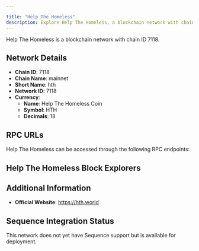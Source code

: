 ```yaml
---

title: "Help The Homeless"
description: Explore Help The Homeless, a blockchain network with chain ID 7118. Learn about its native currency, Help The Homeless Coin, and how to interact with the network.
---
```




Help The Homeless is a blockchain network with chain ID 7118.

## Network Details

- **Chain ID**: 7118
- **Chain Name**: mainnet
- **Short Name**: hth
- **Network ID**: 7118
- **Currency**: 
  - **Name**: Help The Homeless Coin
  - **Symbol**: HTH
  - **Decimals**: 18

## RPC URLs

Help The Homeless can be accessed through the following RPC endpoints:



## Help The Homeless Block Explorers



## Additional Information

- **Official Website**: https://hth.world

## Sequence Integration Status

This network does not yet have Sequence support but is available for deployment.
